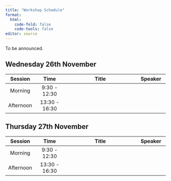 ```yaml
---
title: "Workshop Schedule"
format: 
  html:
    code-fold: false
    code-tools: false
editor: source
---
```


To be announced.

## Wednesday 26th November

| Session |     Time      |                  Title                   |    Speaker     |
|:--------------:|:--------------:|:-------------------------------------:|:--------------:|
| Morning | 9:30 - 12:30  |  |  |
| Afternoon | 13:30 - 16:30 |  |  |


## Thursday 27th November

| Session |     Time      |                  Title                   |    Speaker     |
|:--------------:|:--------------:|:-------------------------------------:|:--------------:|
| Morning | 9:30 - 12:30  |  |  |
| Afternoon | 13:30 - 16:30 |  |  |

